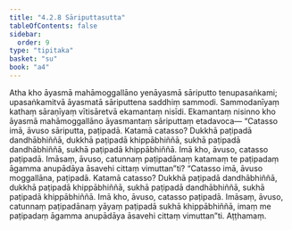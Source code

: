 ```yaml
---
title: "4.2.8 Sāriputtasutta"
tableOfContents: false
sidebar:
  order: 9
type: "tipitaka"
basket: "su"
book: "a4"
---
```



<DynamicBreadcrumb />

<Division number="168" book="a4" bookNo="15" page="473">

<Paragraph number="990" book="a4">
Atha kho āyasmā mahāmoggallāno yenāyasmā sāriputto tenupasaṅkami; upasaṅkamitvā āyasmatā sāriputtena saddhiṃ sammodi. Sammodanīyaṃ kathaṃ sāraṇīyaṃ vītisāretvā ekamantaṃ nisīdi. Ekamantaṃ nisinno kho āyasmā mahāmoggallāno āyasmantaṃ sāriputtaṃ etadavoca—
</Paragraph>

<Paragraph number="991" book="a4">
“Catasso imā, āvuso sāriputta, paṭipadā. Katamā catasso? Dukkhā paṭipadā dandhābhiññā, dukkhā paṭipadā khippābhiññā, sukhā paṭipadā dandhābhiññā, sukhā paṭipadā khippābhiññā. Imā kho, āvuso, catasso paṭipadā. Imāsaṃ, āvuso, catunnaṃ paṭipadānaṃ katamaṃ te paṭipadaṃ āgamma anupādāya āsavehi cittaṃ vimuttan”ti?
</Paragraph>

<Paragraph number="992" book="a4">
“Catasso imā, āvuso moggallāna, paṭipadā. Katamā catasso? Dukkhā paṭipadā dandhābhiññā, dukkhā paṭipadā khippābhiññā, sukhā paṭipadā dandhābhiññā, sukhā paṭipadā khippābhiññā. Imā kho, āvuso, catasso paṭipadā. Imāsaṃ, āvuso, catunnaṃ paṭipadānaṃ yāyaṃ paṭipadā sukhā khippābhiññā, imaṃ me paṭipadaṃ āgamma anupādāya āsavehi cittaṃ vimuttan”ti.

</Paragraph>
</Division>

<Paragraph number="993" type="center" book="a4">
Aṭṭhamaṃ.
</Paragraph>